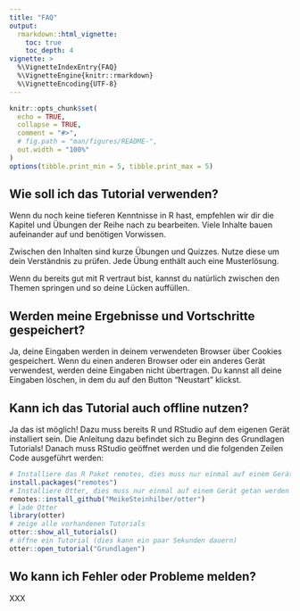 ```yaml
---
title: "FAQ"
output:
  rmarkdown::html_vignette:
    toc: true
    toc_depth: 4
vignette: >
  %\VignetteIndexEntry{FAQ}
  %\VignetteEngine{knitr::rmarkdown}
  %\VignetteEncoding{UTF-8}
---
```


```r
knitr::opts_chunk$set(
  echo = TRUE,
  collapse = TRUE,
  comment = "#>",
  # fig.path = "man/figures/README-",
  out.width = "100%"
)
options(tibble.print_min = 5, tibble.print_max = 5)
```


## Wie soll ich das Tutorial verwenden?

Wenn du noch keine tieferen Kenntnisse in R hast, empfehlen wir dir die Kapitel und Übungen der Reihe nach zu bearbeiten.
Viele Inhalte bauen aufeinander auf und benötigen Vorwissen.

Zwischen den Inhalten sind kurze Übungen und Quizzes.
Nutze diese um dein Verständnis zu prüfen.
Jede Übung enthält auch eine Musterlösung.

Wenn du bereits gut mit R vertraut bist, kannst du natürlich zwischen den Themen springen und so deine Lücken auffüllen.


## Werden meine Ergebnisse und Vortschritte gespeichert?

Ja, deine Eingaben werden in deinem verwendeten Browser über Cookies gespeichert.
Wenn du einen anderen Browser oder ein anderes Gerät verwendest, werden deine Eingaben nicht übertragen.
Du kannst all deine Eingaben löschen, in dem du auf den Button "Neustart" klickst.



## Kann ich das Tutorial auch offline nutzen?

Ja das ist möglich!
Dazu muss bereits R und RStudio auf dem eigenen Gerät installiert sein.
Die Anleitung dazu befindet sich zu Beginn des Grundlagen Tutorials!
Danach muss RStudio geöffnet werden und die folgenden Zeilen Code ausgeführt werden:

```r
# Installiere das R Paket remotes, dies muss nur einmal auf einem Gerät getan werden
install.packages("remotes")
# Installiere Otter, dies muss nur einmal auf einem Gerät getan werden
remotes::install_github("MeikeSteinhilber/otter")
# lade Otter
library(otter)
# zeige alle vorhandenen Tutorials
otter::show_all_tutorials()
# öffne ein Tutorial (dies kann ein paar Sekunden dauern)
otter::open_tutorial("Grundlagen")
```

## Wo kann ich Fehler oder Probleme melden?

XXX
